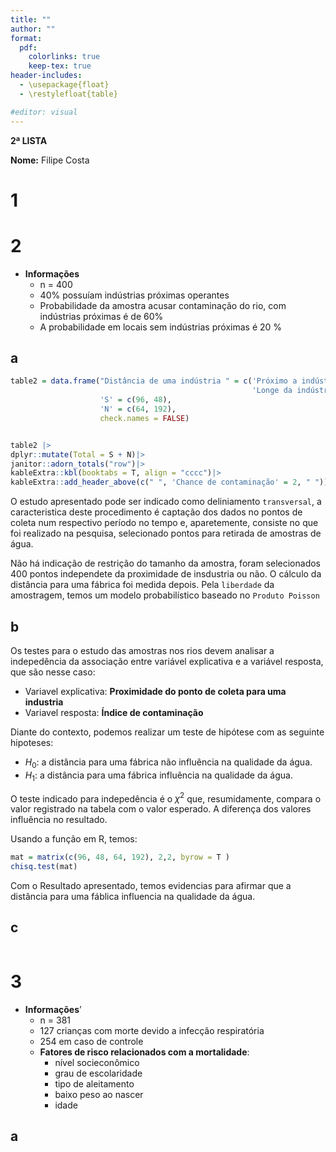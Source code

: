 ```yaml
---
title: ""
author: ""
format:
  pdf:
    colorlinks: true
    keep-tex: true
header-includes:
  - \usepackage{float}
  - \restylefloat{table}

#editor: visual
---
```



**2ª LISTA**

**Nome:** Filipe Costa


# 1 

\newpage

# 2

- **Informações**
    - n = 400
    - 40% possuíam indústrias próximas operantes
    - Probabilidade da amostra acusar contaminação do rio, com indústrias próximas é de 60%
    - A probabilidade em locais sem indústrias próximas é 20 %


## a


```r
table2 = data.frame("Distância de uma indústria " = c('Próximo a indústria', 
                                                      'Longe da indústria'),
                    'S' = c(96, 48), 
                    'N' = c(64, 192),
                    check.names = FALSE)


table2 |> 
dplyr::mutate(Total = S + N)|>
janitor::adorn_totals("row")|>
kableExtra::kbl(booktabs = T, align = "cccc")|>
kableExtra::add_header_above(c(" ", 'Chance de contaminação' = 2, " "))
```

O estudo apresentado pode ser indicado como deliniamento `transversal`, a caracteristica deste procedimento é captação dos dados no pontos de coleta num respectivo período no tempo e, aparetemente, consiste no que foi realizado na pesquisa, selecionado pontos para retirada de amostras de água. 

Não há indicação de restrição do tamanho da amostra, foram selecionados 400 pontos independete da proximidade de insdustria ou não. O cálculo da distância para uma fábrica foi medida depois. Pela `liberdade` da amostragem, temos um modelo probabilístico baseado no `Produto Poisson`


## b

Os testes para o estudo das amostras nos rios devem analisar a indepedência da associação entre variável explicativa e a variável resposta, que são nesse caso:

- Variavel explicativa: **Proximidade do ponto de coleta para uma industria**
- Variavel resposta: **Índice de contaminação**

Diante do contexto, podemos realizar um teste de hipótese com as seguinte hipoteses:

- $H_{0}$: a distância para uma fábrica não influência na qualidade da água.
- $H_{1}$: a distância para uma fábrica influência na qualidade da água.


O teste indicado para indepedência é o ${\chi}^2$ que, resumidamente, compara o valor registrado na tabela com o valor esperado. A diferença dos valores influência no resultado.

Usando a função em R, temos:


```r
mat = matrix(c(96, 48, 64, 192), 2,2, byrow = T )
chisq.test(mat)
```

Com o Resultado apresentado, temos evidencias para afirmar que a distância para uma fáblica influencia na qualidade da água.


## c 

```r

```



# 3

- **Informações**'
  - n = 381
  - 127 crianças com morte devido a infecção respiratória
  - 254 em caso de controle
  - **Fatores de risco relacionados com a mortalidade**:
    - nível socieconômico
    - grau de escolaridade
    - tipo de aleitamento
    - baixo peso ao nascer
    - idade

## a 


